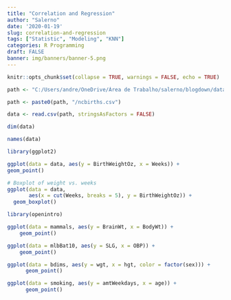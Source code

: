 ```yaml
---
title: "Correlation and Regression"
author: "Salerno"
date: '2020-01-19'
slug: correlation-and-regression
tags: ["Statistic", "Modeling", "KNN"]
categories: R Programming
draft: FALSE
banner: img/banners/banner-5.png
---
```



```r

knitr::opts_chunk$set(collapse = TRUE, warnings = FALSE, echo = TRUE)

```

```r

path <- "C:/Users/andre/OneDrive/Área de Trabalho/salerno/blogdown/datasets/ncbirths"

path <- paste0(path, "/ncbirths.csv")

data <- read.csv(path, stringsAsFactors = FALSE)

```

```r
dim(data)
```

```r

names(data)

```

```r

library(ggplot2)

ggplot(data = data, aes(y = BirthWeightOz, x = Weeks)) +
geom_point()

```

```r
# Boxplot of weight vs. weeks
ggplot(data = data, 
       aes(x = cut(Weeks, breaks = 5), y = BirthWeightOz)) + 
  geom_boxplot()
```


```r
library(openintro)

ggplot(data = mammals, aes(y = BrainWt, x = BodyWt)) +
    geom_point()
```

```r

ggplot(data = mlbBat10, aes(y = SLG, x = OBP)) +
    geom_point()

```

```r

ggplot(data = bdims, aes(y = wgt, x = hgt, color = factor(sex))) +
      geom_point()

```

```r

ggplot(data = smoking, aes(y = amtWeekdays, x = age)) +
      geom_point()

```

